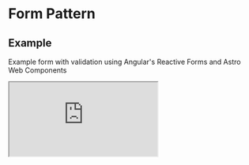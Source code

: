 
<Meta title="Patterns/Forms/Angular" />

<style>
  {`
    .sbdocs .sbdocs-content {
      max-width: 90%;
    }
    rux-tabs {
      margin-bottom: 1rem;
    }
    .sandbox {
      width:100%; height:500px; border:0; border-radius: 4px; overflow:hidden;
    }
  `}
</style>

# Form Pattern

## Example

Example form with validation using Angular's Reactive Forms and Astro Web Components

<iframe src="https://codesandbox.io/embed/github/RocketCommunicationsInc/astro/tree/main/packages/web-components/src/stories/astro-sandboxes/forms/angular/basic-form?file=/src/app/app.component.html" class="sandbox" title="Astro Angular Form Pattern with Validation" allow="accelerometer; ambient-light-sensor; camera; encrypted-media; geolocation; gyroscope; hid; microphone; midi; payment; usb; vr; xr-spatial-tracking" sandbox="allow-forms allow-modals allow-popups allow-presentation allow-same-origin allow-scripts" />
